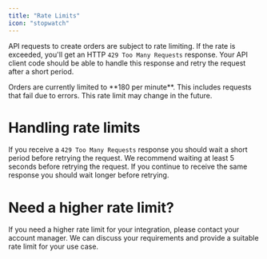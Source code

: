 ```yaml
---
title: "Rate Limits"
icon: "stopwatch"
---
```


API requests to create orders are subject to rate limiting. If the rate is exceeded, you'll get an HTTP `429 Too Many Requests` response. Your API client code should be able to handle this response and retry the request after a short period.

<Card title="Ordering rate limit" icon="stopwatch" horizontal>
  Orders are currently limited to **180 per minute**. This includes requests that fail due to errors. This rate limit may change in the future.
</Card>

# Handling rate limits

If you receive a `429 Too Many Requests` response you should wait a short period before retrying the request. We recommend waiting at least 5 seconds before retrying the request. If you continue to receive the same response you should wait longer before retrying.

# Need a higher rate limit?

If you need a higher rate limit for your integration, please contact your account manager. We can discuss your requirements and provide a suitable rate limit for your use case.
